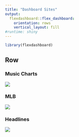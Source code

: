 ```yaml
---
title: "Dashboard Sites"
output: 
  flexdashboard::flex_dashboard:
    orientation: rows
    vertical_layout: fill
#runtime: shiny
---
```


```r
library(flexdashboard)
```

Row {data-width=650}
-----------------------------------------------------------------------

### Music Charts


[<img src="http://www.premiersoccerstats.com/musicCharts.png">](https://mytinyshinys.shinyapps.io/musicChartsFlexDB/)

### MLB


[<img src="http://www.premiersoccerstats.com/mlb.png">](https://mytinyshinys.shinyapps.io/mlbFlexDB/)

### Headlines


[<img src="http://www.premiersoccerstats.com/headlines.png">](https://mytinyshinys.shinyapps.io/mediaHeadlines/)







